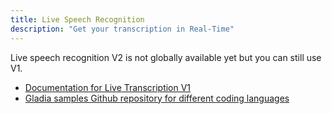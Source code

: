 ```yaml
---
title: Live Speech Recognition
description: "Get your transcription in Real-Time"
---
```


<Note>
Live speech recognition V2 is not globally available yet but you can still use V1.
</Note>

- [Documentation for Live Transcription V1](https://docs.gladia.io/reference/live-audio)
- [Gladia samples Github repository for different coding languages](https://github.com/gladiaio/gladia-samples)
